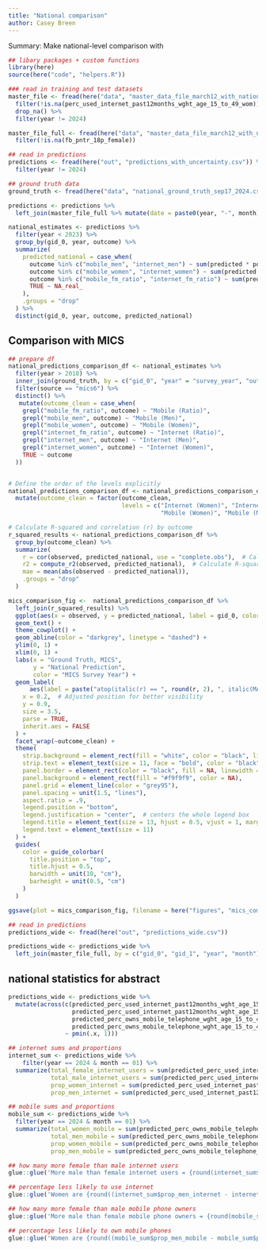 ```yaml
---
title: "National comparison"
author: Casey Breen
---
```


Summary: Make national-level comparison with 

```r
## libary packages + custom functions 
library(here)
source(here("code", "helpers.R"))
```


```r
### read in training and test datasets 
master_file <- fread(here("data", "master_data_file_march12_with_national.csv")) %>%
  filter(!is.na(perc_used_internet_past12months_wght_age_15_to_49_wom)) %>% 
  drop_na() %>% 
  filter(year != 2024)

master_file_full <- fread(here("data", "master_data_file_march12_with_national.csv")) %>%
  filter(!is.na(fb_pntr_18p_female))

## read in predictions
predictions <- fread(here("out", "predictions_with_uncertainty.csv")) %>% 
  filter(year != 2024)

## ground truth data 
ground_truth <- fread(here("data", "national_ground_truth_sep17_2024.csv")) 
```



```r
predictions <- predictions %>% 
  left_join(master_file_full %>% mutate(date = paste0(year, "-", month)), by = c("gid_0", "gid_1", "year"))
```


```r
national_estimates <- predictions %>% 
  filter(year < 2023) %>% 
  group_by(gid_0, year, outcome) %>% 
  summarize(
    predicted_national = case_when(
      outcome %in% c("mobile_men", "internet_men") ~ sum(predicted * pop_all_age_male, na.rm = TRUE) / sum(pop_all_age_male, na.rm = TRUE),
      outcome %in% c("mobile_women", "internet_women") ~ sum(predicted * pop_all_age_female, na.rm = TRUE) / sum(pop_all_age_female, na.rm = TRUE),
      outcome %in% c("mobile_fm_ratio", "internet_fm_ratio") ~ sum(predicted * (pop_all_age_male + pop_all_age_female), na.rm = TRUE) / sum(pop_all_age_male + pop_all_age_female, na.rm = TRUE),
      TRUE ~ NA_real_
    ),
    .groups = "drop"
  ) %>% 
  distinct(gid_0, year, outcome, predicted_national)

```


## Comparison with MICS

```r
## prepare df 
national_predictions_comparison_df <- national_estimates %>% 
  filter(year > 2018) %>%
  inner_join(ground_truth, by = c("gid_0", "year" = "survey_year", "outcome")) %>% 
  filter(source == "mics6") %>% 
  distinct() %>% 
   mutate(outcome_clean = case_when(
    grepl("mobile_fm_ratio", outcome) ~ "Mobile (Ratio)",
    grepl("mobile_men", outcome) ~ "Mobile (Men)",
    grepl("mobile_women", outcome) ~ "Mobile (Women)",
    grepl("internet_fm_ratio", outcome) ~ "Internet (Ratio)",
    grepl("internet_men", outcome) ~ "Internet (Men)",
    grepl("internet_women", outcome) ~ "Internet (Women)",
    TRUE ~ outcome
  ))


# Define the order of the levels explicitly
national_predictions_comparison_df <- national_predictions_comparison_df %>% 
  mutate(outcome_clean = factor(outcome_clean, 
                                levels = c("Internet (Women)", "Internet (Men)", "Internet (Ratio)",
                                           "Mobile (Women)", "Mobile (Men)", "Mobile (Ratio)")))

# Calculate R-squared and correlation (r) by outcome
r_squared_results <- national_predictions_comparison_df %>%
  group_by(outcome_clean) %>%
  summarize(
    r = cor(observed, predicted_national, use = "complete.obs"),  # Calculate correlation
    r2 = compute_r2(observed, predicted_national),  # Calculate R-squared
    mae = mean(abs(observed - predicted_national)), 
    .groups = "drop"
  )

mics_comparison_fig <-  national_predictions_comparison_df %>% 
  left_join(r_squared_results) %>% 
  ggplot(aes(x = observed, y = predicted_national, label = gid_0, color = year)) + 
  geom_text() +
  theme_cowplot() + 
  geom_abline(color = "darkgrey", linetype = "dashed") + 
  ylim(0, 1) + 
  xlim(0, 1) + 
  labs(x = "Ground Truth, MICS", 
       y = "National Prediction",
       color = "MICS Survey Year") + 
  geom_label(
      aes(label = paste("atop(italic(r) == ", round(r, 2), ", italic(MAE) == ", round(mae, 2), ")")),
    x = 0.2,  # Adjusted position for better visibility
    y = 0.9, 
    size = 3.5,
    parse = TRUE,
    inherit.aes = FALSE
  ) + 
  facet_wrap(~outcome_clean) + 
  theme(
    strip.background = element_rect(fill = "white", color = "black", linewidth = 0.8),
    strip.text = element_text(size = 11, face = "bold", color = "black"),
    panel.border = element_rect(color = "black", fill = NA, linewidth = 0.5),
    panel.background = element_rect(fill = "#f9f9f9", color = NA),
    panel.grid = element_line(color = "grey95"),
    panel.spacing = unit(1.5, "lines"),
    aspect.ratio = .9,
    legend.position = "bottom",
    legend.justification = "center",  # centers the whole legend box
    legend.title = element_text(size = 13, hjust = 0.5, vjust = 1, margin = margin(b = 4)),
    legend.text = element_text(size = 11)
  ) +
  guides(
    color = guide_colorbar(
      title.position = "top",
      title.hjust = 0.5,
      barwidth = unit(10, "cm"),
      barheight = unit(0.5, "cm")
    )
  )

ggsave(plot = mics_comparison_fig, filename = here("figures", "mics_comparison.png"), height = 7, width = 10)
```



```r
## read in predictions
predictions_wide <- fread(here("out", "predictions_wide.csv")) 

predictions_wide <- predictions_wide %>% 
  left_join(master_file_full, by = c("gid_0", "gid_1", "year", "month"))
```


## national statistics for abstract 

```r
predictions_wide <- predictions_wide %>%
  mutate(across(c(predicted_perc_used_internet_past12months_wght_age_15_to_49_wom,
                  predicted_perc_used_internet_past12months_wght_age_15_to_49_men,
                  predicted_perc_owns_mobile_telephone_wght_age_15_to_49_wom,
                  predicted_perc_owns_mobile_telephone_wght_age_15_to_49_men),
                ~ pmin(.x, 1)))

## internet sums and proportions 
internet_sum <- predictions_wide %>% 
    filter(year == 2024 & month == 01) %>% 
  summarize(total_female_internet_users = sum(predicted_perc_used_internet_past12months_wght_age_15_to_49_wom * pop_all_age_female) ,
            total_male_internet_users = sum(predicted_perc_used_internet_past12months_wght_age_15_to_49_men * pop_all_age_male) ,
            prop_women_internet = sum(predicted_perc_used_internet_past12months_wght_age_15_to_49_wom * pop_all_age_female) / sum(pop_all_age_female),
            prop_men_internet = sum(predicted_perc_used_internet_past12months_wght_age_15_to_49_men * pop_all_age_male)  / sum(pop_all_age_male)) 

## mobile sums and proportions 
mobile_sum <- predictions_wide %>% 
  filter(year == 2024 & month == 01) %>% 
  summarize(total_women_mobile = sum(predicted_perc_owns_mobile_telephone_wght_age_15_to_49_wom * pop_all_age_female) ,
            total_men_mobile = sum(predicted_perc_owns_mobile_telephone_wght_age_15_to_49_men * pop_all_age_male) ,
            prop_women_mobile = sum(predicted_perc_owns_mobile_telephone_wght_age_15_to_49_wom * pop_all_age_female)  / sum(pop_all_age_female),
            prop_men_mobile = sum(predicted_perc_owns_mobile_telephone_wght_age_15_to_49_men * pop_all_age_male)  / sum(pop_all_age_male))

## how many more female than male internet users 
glue::glue('More male than female internet users = {round(internet_sum$total_male_internet_users - internet_sum$total_female_internet_users, 0)}')

## percentage less likely to use internet
glue::glue('Women are {round((internet_sum$prop_men_internet - internet_sum$prop_women_internet) / internet_sum$prop_men_internet * 100, 2)}% less likely than men to use the internet')

## how many more female than male mobile phone owners 
glue::glue('More male than female mobile phone owners = {round(mobile_sum$total_men_mobile - mobile_sum$total_women_mobile, 0)}')

## percentage less likely to own mobile phones
glue::glue('Women are {round((mobile_sum$prop_men_mobile - mobile_sum$prop_women_mobile) / mobile_sum$prop_men_mobile * 100, 2)}% less likely than men to own mobile phones')
```

